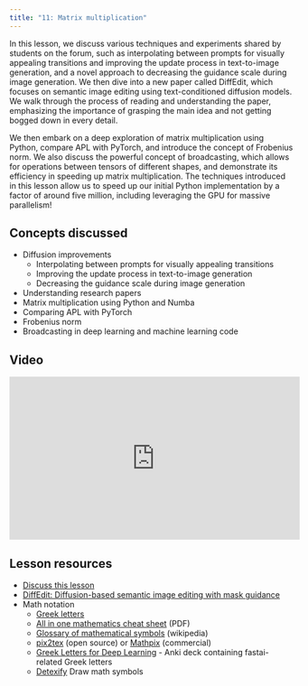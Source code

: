 ```yaml
---
title: "11: Matrix multiplication"
---
```


In this lesson, we discuss various techniques and experiments shared by students on the forum, such as interpolating between prompts for visually appealing transitions and improving the update process in text-to-image generation, and a novel approach to decreasing the guidance scale during image generation. We then dive into a new paper called DiffEdit, which focuses on semantic image editing using text-conditioned diffusion models. We walk through the process of reading and understanding the paper, emphasizing the importance of grasping the main idea and not getting bogged down in every detail.

We then embark on a deep exploration of matrix multiplication using Python, compare APL with PyTorch, and introduce the concept of Frobenius norm. We also discuss the powerful concept of broadcasting, which allows for operations between tensors of different shapes, and demonstrate its efficiency in speeding up matrix multiplication. The techniques introduced in this lesson allow us to speed up our initial Python implementation by a factor of around five million, including leveraging the GPU for massive parallelism!

## Concepts discussed

- Diffusion improvements
  - Interpolating between prompts for visually appealing transitions
  - Improving the update process in text-to-image generation
  - Decreasing the guidance scale during image generation
- Understanding research papers
- Matrix multiplication using Python and Numba
- Comparing APL with PyTorch
- Frobenius norm
- Broadcasting in deep learning and machine learning code

## Video

<iframe width="514" height="289" src="https://www.youtube-nocookie.com/embed/Tf-8F5q8Xww?modestbranding=1" title="fast.ai lesson 11" frameborder="0" allow="accelerometer; clipboard-write; encrypted-media; gyroscope; picture-in-picture" allowfullscreen></iframe>

## Lesson resources

- [Discuss this lesson](https://forums.fast.ai/t/lesson-11-official-topic/101508)
- [DiffEdit: Diffusion-based semantic image editing with mask guidance](https://arxiv.org/abs/2210.11427)
- Math notation
  - [Greek letters](https://en.wikipedia.org/wiki/Greek_alphabet)
  - [All in one mathematics cheat sheet](https://ourway.keybase.pub/mathematics_cheat_sheet.pdf) (PDF)
  - [Glossary of mathematical symbols](https://en.wikipedia.org/wiki/Glossary_of_mathematical_symbols#Other_brackets) (wikipedia)
  - [pix2tex](https://github.com/lukas-blecher/LaTeX-OCR) (open source) or [Mathpix](https://mathpix.com/) (commercial)
  - [Greek Letters for Deep Learning](https://ankiweb.net/shared/info/2118139507) - Anki deck containing fastai-related Greek letters
  - [Detexify](https://detexify.kirelabs.org/classify.html) Draw math symbols

